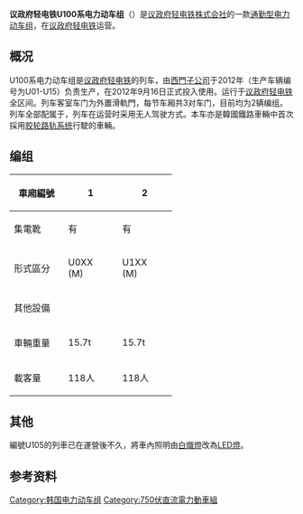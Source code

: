 {{unreferenced|time=2016-12-17T15:05:58+00:00}}
{{refimprove|time=2016-12-17T15:05:29+00:00}}
{{鐵路車輛
|車輛名稱 = 议政府轻电铁U100系电力动车组
|公司色 = #FDA600
|圖像 = Uijeongbu ULine VAL208.jpg
|圖像說明 = U100系列车
|產量=15组
|輛數 = 30
|列車編組 = 2M0T
|起動加速度 = 4.7
|營運最高速度 = 80
|設計最高速度 = 80
|減速度（正常） = 4.7
|減速度（緊急） = 
|編組載客量 = 236人
|載客量 = 118人
|編組長度 = 27.4
|全長 = 13,700
|全闊 = 2,800
|全高 = 3,700
|編組總重量 = 31.3
|車輛重量 =15.7
|軌距 = 1,620
|電化方式 = 直流750V[[第三轨供电|第三轨供电]]
|受流方式 = [[集电靴|集电靴]]
|輸出 = 
|電動機輸出 = 65kW
|編組輸出 = 520kW
|齒輪比 = 4.889
|驅動裝置 = 並聯萬向傳動單元（行星齒輪式）
|控制裝置 = [[絕緣柵雙極晶體管|IGBT]]－[[变频器|VVVF]]
|制動方式 = [[再生制动|再生制动]]、[[电气指令式制动|电气指令式制动]]
|保安裝置 = [[列车自动控制系统|ATC]]、[[列车自动运行装置|ATO]]、[[自動列車停止裝置|ATS]]
|訊號系統 =
|製造商 = [[西門子公司|西門子公司]]
|原產國 = {{FRA}}<br>{{GER}}
|車身物料 = 鋁合金
|轉向架 =
|傳動方式=直-交
|牽引電動機=[[永磁同步馬達|PMSM]]
|變速段數=
|輪徑=
|軸重=
|軸距=
|用戶=[[议政府轻电铁株式会社|议政府轻电铁株式会社]]
|路線=[[议政府轻电铁|议政府轻电铁]]
|訂單編號=
|車輛編號=U01-U15
|型號 = VAL208
|類型 = [[通勤型电力动车组|通勤型电力动车组]]
|設計 = 
|衍生自 = 
|衍生型 = 
|製造年份 = 2012年
|投入服務日期 = 2012年9月16日
|備註 =
}}

'''议政府轻电铁U100系电力动车组'''（{{kor|諺=의정부경전철 U100호대 전동차|漢=議政府輕電鐵 U100號帶 電動車}}）是[[议政府轻电铁株式会社|议政府轻电铁株式会社]]的一款[[通勤型电力动车组|通勤型电力动车组]]，在[[议政府轻电铁|议政府轻电铁]]运营。

== 概况 ==
U100系电力动车组是[[议政府轻电铁|议政府轻电铁]]的列车，由[[西門子公司|西門子公司]]于2012年（生产车辆编号为U01-U15）负责生产，在2012年9月16日正式投入使用。运行于[[议政府轻电铁|议政府轻电铁]]全区间。列车客室车门为外置滑軌門，每节车厢共3对车门，目前均为2辆编组。列车全部配属于{{link-ko|松山车辆基地|송산차량사업소 (의정부)}}，列车在运营时采用无人驾驶方式。本车亦是韓國鐵路車輛中首次採用[[胶轮路轨系统|胶轮路轨系统]]行駛的車輛。

== 编组 ==
{| class="wikitable" summary="U100" style="text-align: center; font-size:80%;"
|-
! style="width:5em;"| 車廂編號
| style="width:5em;"| 1
| style="width:5em;"| 2
|-style="border-top:solid 3px #FDA600;"
!集電靴
| 有 || 有
|-
!形式區分
| U0XX<br />(M)
| U1XX<br />(M)
|-
! 其他設備
|  || 
|-
! 車輛重量
| 15.7t || 15.7t
|-
! 載客量
| 118人 || 118人
|}

== 其他 ==
編號U105的列車已在運營後不久，將車內照明由[[白熾燈|白熾燈]]改為[[LED燈|LED燈]]。

==参考资料==
{{reflist}}
{{首都圈電鐵車輛}}

[[Category:韩国电力动车组|Category:韩国电力动车组]]
[[Category:750伏直流電力動車組|Category:750伏直流電力動車組]]